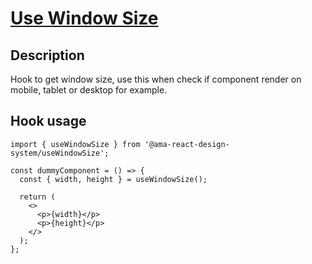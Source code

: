 
<Meta title="Hooks/Use Window Size/Use Window Size Docs" />

<h1 className="mb-32">
  <u>Use Window Size</u>
</h1>

<h2>Description</h2>

<p className="fs-16">Hook to get window size, use this when check if component render on mobile, tablet or desktop for example.</p>

<h2>Hook usage</h2>

```tsx
import { useWindowSize } from '@ama-react-design-system/useWindowSize';

const dummyComponent = () => {
  const { width, height } = useWindowSize();

  return (
    <>
      <p>{width}</p>
      <p>{height}</p>
    </>
  );
};
```
